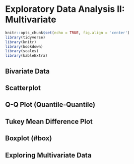 # Exploratory Data Analysis II: Multivariate {#eda2}

```r
knitr::opts_chunk$set(echo = TRUE, fig.align = 'center')
library(tidyverse)
library(knitr)
library(bookdown)
library(scales)
library(kableExtra)
```


## Bivariate Data {#bivariate}

## Scatterplot {#scatt}

## Q-Q Plot (Quantile-Quantile) {#QQ}

## Tukey Mean Difference Plot {#Tukey}

## Boxplot (#box)

## Exploring Multivariate Data
